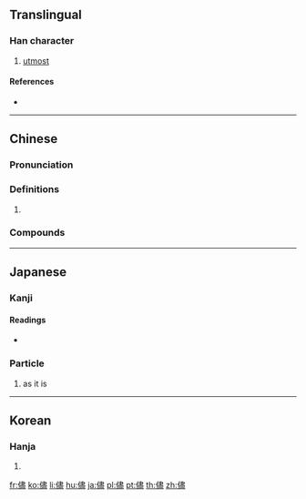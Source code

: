 {{character info/new}}
{{also|尽}}
==Translingual==
{{Han simplified forms|儘|侭|尽|ex=y}}

===Han character===
{{Han char|rn=9|rad=人|as=14|sn=16|four=25217|canj=OLMT|ids=⿰亻盡}}

# [[utmost]]

====References====
* {{Han ref|kx=0120.060|dkj=01234|dj=0253.210|hdz=10232.060|uh=5118|ud=20760|bh=BEA8|bd=48808}}

----

==Chinese==
{{zh-forms|s=尽}}

===Pronunciation===
{{zh-pron
|m=jìn
|c=zeon2
|h=pfs=
|md=
|mn=qz:chǐn/tw,xm,zz:chīn
|w=
|mc=y
|oc=y
|cat=
}}

===Definitions===
{{zh-hanzi}}

# {{rfdef|lang=zh}}

===Compounds===
{{zh-der|儘子|儘夠|儘著|儘早|儘快|儘裡邊兒|儘教|儘落尾|儘自|儘量|儘想|儘力|儘數|儘先|儘底下|儘性|儘興|儘管|儘意隨心|儘讓|有儘有讓}}

----

==Japanese==

===Kanji===
{{ja-kanji|grade=|rs=人14}}

====Readings====
* {{ja-readings|on=[[じん]] (jin)|kun=[[ことごとく]] (kotogotoku), [[まま]] (mama)}}

===Particle===
{{ja-pos|particle|まま}}

# {{ja-def|まま}} as it is

----

==Korean==

===Hanja===
{{ko-hanja|hangeul=진|rv=jin|mr=chin}}

# {{defn|lang=ko|sort=人14}}

[[fr:儘]]
[[ko:儘]]
[[li:儘]]
[[hu:儘]]
[[ja:儘]]
[[pl:儘]]
[[pt:儘]]
[[th:儘]]
[[zh:儘]]